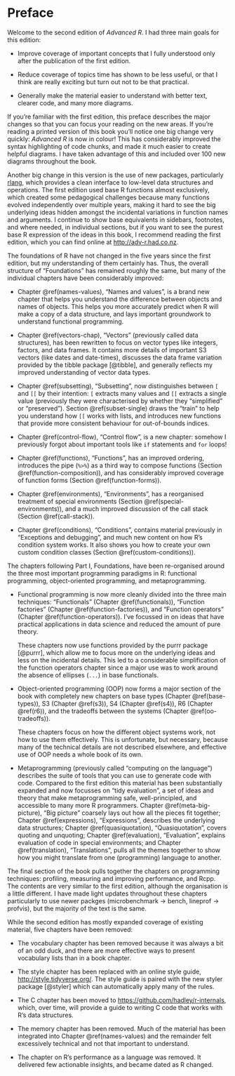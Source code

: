 # Preface {-}

Welcome to the second edition of _Advanced R_. I had three main goals for this edition:

* Improve coverage of important concepts that I fully understood only after
  the publication of the first edition.

* Reduce coverage of topics time has shown to be less useful, or that I think
  are really exciting but turn out not to be that practical.

* Generally make the material easier to understand with better text, clearer
  code, and many more diagrams.

If you're familiar with the first edition, this preface describes the major changes so that you can focus your reading on the new areas. If you're reading a printed version of this book you'll notice one big change very quickly: _Advanced R_ is now in colour! This has considerably improved the syntax highlighting of code chunks, and made it much easier to create helpful diagrams. I have taken advantage of this and included over 100 new diagrams throughout the book.

Another big change in this version is the use of new packages, particularly [rlang](http://rlang.r-lib.org), which provides a clean interface to low-level data structures and operations. The first edition used base R functions almost exclusively, which created some pedagogical challenges because many functions evolved independently over multiple years, making it hard to see the big underlying ideas hidden amongst the incidental variations in function names and arguments. I continue to show base equivalents in sidebars, footnotes, and where needed, in individual sections, but if you want to see the purest base R expression of the ideas in this book, I recommend reading the first edition, which you can find online at <http://adv-r.had.co.nz>.

The foundations of R have not changed in the five years since the first edition, but my understanding of them certainly has. Thus, the overall structure of "Foundations" has remained roughly the same, but many of the individual chapters have been considerably improved:

*   Chapter \@ref(names-values), "Names and values", is a brand new chapter
    that helps you understand the difference between objects and names of
    objects. This helps you more accurately predict when R will make a copy of
    a data structure, and lays important groundwork to understand functional
    programming.

*   Chapter \@ref(vectors-chap), "Vectors" (previously called data structures),
    has been rewritten to focus on vector types like integers, factors, and
    data frames. It contains more details of important S3 vectors (like dates
    and date-times), discusses the data frame variation provided by the
    tibble package [@tibble], and generally reflects my improved understanding
    of vector data types.

*   Chapter \@ref(subsetting), "Subsetting", now distinguishes between `[` and
    `[[` by their intention: `[` extracts many values and `[[` extracts a
    single value (previously they were characterised by whether they "simplified"
    or "preserved"). Section \@ref(subset-single) draws the "train" to help you
    understand how `[[` works with lists, and introduces new functions that
    provide more consistent behaviour for out-of-bounds indices.

*   Chapter \@ref(control-flow), "Control flow", is a new chapter: somehow
    I previously forgot about important tools like `if` statements and `for`
    loops!

*   Chapter \@ref(functions), "Functions", has an improved ordering,
    introduces the pipe (`%>%`) as a third way to compose functions (Section
    \@ref(function-composition)), and has considerably improved coverage of
    function forms (Section \@ref(function-forms)).

*   Chapter \@ref(environments), "Environments", has a reorganised treatment of
    special environments (Section \@ref(special-environments)), and a much
    improved discussion of the call stack (Section \@ref(call-stack)).

*   Chapter \@ref(conditions), "Conditions", contains material previously
    in "Exceptions and debugging", and much new content on how R's condition
    system works. It also shows you how to create your own custom condition
    classes (Section \@ref(custom-conditions)).

The chapters following Part I, Foundations, have been re-organised around the three most important programming paradigms in R: functional programming, object-oriented programming, and metaprogramming.

* Functional programming is now more cleanly divided into the three main
  techniques: "Functionals" (Chapter \@ref(functionals)), "Function
  factories" (Chapter \@ref(function-factories)), and "Function operators"
  (Chapter \@ref(function-operators)). I've focussed in on ideas that have
  practical applications in data science and reduced the amount of pure theory.

  These chapters now use functions provided by the purrr package [@purrr],
  which allow me to focus more on the underlying ideas and less on the
  incidental details. This led to a considerable simplification of the
  function operators chapter since a major use was to work around the absence
  of ellipses (`...`) in base functionals.

* Object-oriented programming (OOP) now forms a major section of the book with
  completely new chapters on base types (Chapter \@ref(base-types)),
  S3 (Chapter \@ref(s3)), S4 (Chapter \@ref(s4)), R6 (Chapter \@ref(r6)),
  and the tradeoffs between the systems (Chapter \@ref(oo-tradeoffs)).

  These chapters focus on how the different object systems work,
  not how to use them effectively. This is unfortunate, but necessary, because
  many of the technical details are not described elsewhere, and effective use
  of OOP needs a whole book of its own.

* Metaprogramming (previously called "computing on the language") describes the
  suite of tools that you can use to generate code with code. Compared to the
  first edition this material has been substantially expanded and now focusses on
  "tidy evaluation", a set of ideas and theory that make metaprogramming
  safe, well-principled, and accessible to many more R programmers.
  Chapter \@ref(meta-big-picture), "Big picture" coarsely lays out how all
  the pieces fit together; Chapter \@ref(expressions), "Expressions", describes
  the underlying data structures; Chapter \@ref(quasiquotation),
  "Quasiquotation", covers quoting and unquoting; Chapter \@ref(evaluation),
  "Evaluation", explains evaluation of code in special environments; and Chapter
  \@ref(translation), "Translations", pulls all the themes together to show
  how you might translate from one (programming) language to another.

The final section of the book pulls together the chapters on programming techniques: profiling, measuring and improving performance, and Rcpp. The contents are very similar to the first edition, although the organisation is a little different. I have made light updates throughout these chapters particularly to use newer packges (microbenchmark -> bench, lineprof -> profvis), but the majority of the text is the same.

While the second edition has mostly expanded coverage of existing material, five chapters have been removed:

* The vocabulary chapter has been removed because it was always a bit of an odd
  duck, and there are more effective ways to present vocabulary lists than in a
  book chapter.

* The style chapter has been replaced with an online style guide,
  <http://style.tidyverse.org/>. The style guide is paired with the new
  styler package [@styler] which can automatically apply many of the rules.

* The C chapter has been moved to <https://github.com/hadley/r-internals>, which, over time, will provide
  a guide to writing C code that works with R's data structures.

* The memory chapter has been removed. Much of the material has been integrated
  into Chapter \@ref(names-values) and the remainder felt excessively technical
  and not that important to understand.

* The chapter on R's performance as a language was removed. It delivered
  few actionable insights, and became dated as R changed.
